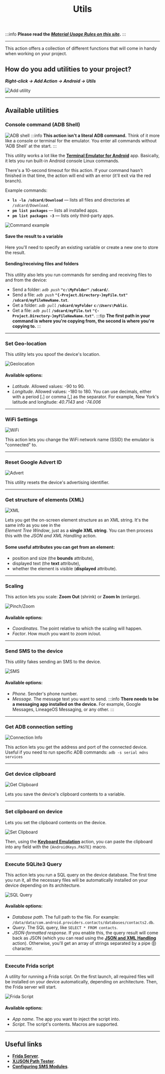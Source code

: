 ﻿---
sidebar_position: 3
title: Utils
description: Overview of the Utilities Action
---

:::info **Please read the [*Material Usage Rules on this site*](../../Disclaimer).**
:::

_______________________________________________
This action offers a collection of different functions that will come in handy when working on your project.

## How do you add utilities to your project?
***Right-click → Add Action → Android → Utils***

![Add utility](../assets/Utilities/Utilities_pic1.png)
_______________________________________________
## Available utilities
### Console command (ADB Shell)
![ADB shell](../assets/Utilities/Utilities_pic2.png)
:::info **This action isn't a literal ADB command.**
Think of it more like a console or terminal for the emulator. You enter all commands without 'ADB Shell' at the start.
:::

This utility works a lot like the [**Terminal Emulator for Android**](https://apkpure.com/terminal-emulator-for-android/jackpal.androidterm) app. Basically, it lets you run built-in Android console Linux commands.

There's a 10-second timeout for this action. If your command hasn't finished in that time, the action will end with an error (it'll exit via the red branch).

Example commands:
- **`ls -la /sdcard/Download`** — lists all files and directories at *`/sdcard/Download`*.
- **`pm list packages`** — lists all installed apps.
- **`pm list packages -3`** — lists only third-party apps.  

![Command example](../assets/Utilities/Utilities_pic3.png)
#### Save the result to a variable
Here you'll need to specify an existing variable or create a new one to store the result.

#### Sending/receiving files and folders
This utility also lets you run commands for sending and receiving files to and from the device:
- Send a folder: *`adb push`* **`"c:\MyFolder"`** **`/sdcard/`**.
- Send a file: *`adb push`* **`"{-Project.Directory-}myFile.txt"`** **`/sdcard/myFileNewName.txt`**.
- Get a folder: *`adb pull`* **`/sdcard/myFolder`** **`c:\Users\Public`**.
- Get a file: *`adb pull`* **`/sdcard/myFile.txt`** **`"{-Project.Directory-}myFileNewName.txt"`**.
:::tip **The first path in your command is where you're copying from, the second is where you're copying to.**
:::
_______________________________________________
### Set Geo-location  
This utility lets you spoof the device's location.  

![Geolocation](../assets/Utilities/Utilities_pic4.png)  

#### Available options:
- *Latitude*. Allowed values: -90 to 90.
- *Longitude*. Allowed values: -180 to 180.
You can use decimals, either with a period [**.**] or comma [**,**] as the separator.
For example, New York's latitude and longitude: *40.7143* and *-74.006*
_______________________________________________
### WiFi Settings
![WiFi](../assets/Utilities/Utilities_pic5.png)  

This action lets you change the WiFi network name (SSID) the emulator is "connected" to.
_______________________________________________
### Reset Google Advert ID
![Advert](../assets/Utilities/Utilities_pic6.png)  

This utility resets the device's advertising identifier.
_______________________________________________
### Get structure of elements (XML)
![XML](../assets/Utilities/Utilities_pic7.png)  

Lets you get the on-screen element structure as an XML string. It's the same info as you see in the  
*Element Tree Window*, just as a **single XML string**. You can then process this with the *JSON and XML Handling* action.

#### Some useful attributes you can get from an element:
- position and size (the **bounds** attribute),
- displayed text (the **text** attribute),
- whether the element is visible (**displayed** attribute).
_______________________________________________
### Scaling  
This action lets you scale: **Zoom Out** (shrink) or **Zoom In** (enlarge).  

![Pinch/Zoom](../assets/Utilities/Utilities_pic8.png)  

#### Available options:
- *Coordinates*. The point relative to which the scaling will happen.
- *Factor*. How much you want to zoom in/out.
_______________________________________________
### Send SMS to the device  
This utility fakes sending an SMS to the device.  

![SMS](../assets/Utilities/Utilities_pic9.png)

#### Available options:
- *Phone*. Sender's phone number.
- *Message*. The message text you want to send.
:::info **There needs to be a messaging app installed on the device.**
For example, Google Messages, LineageOS Messaging, or any other.
:::
_______________________________________________
### Get ADB connection setting
![Connection Info](../assets/Utilities/Utilities_pic10.png)  

This action lets you get the address and port of the connected device. Useful if you need to run specific ADB commands: `adb -s serial mdns services`
_______________________________________________
### Get device clipboard
![Get Clipboard](../assets/Utilities/Utilities_pic11.png)  

Lets you save the device's clipboard contents to a variable.
_______________________________________________
### Set clipboard on device   
Lets you set the clipboard contents on the device.  

![Set Clipboard](../assets/Utilities/Utilities_pic12.png)  

Then, using the [**Keyboard Emulation**](./Keyboard) action, you can paste the clipboard into any field with the `{AndroidKeys.PASTE}` macro.
_______________________________________________
### Execute SQLite3 Query  
This action lets you run a SQL query on the device database. The first time you run it, all the necessary files will be automatically installed on your device depending on its architecture.

![SQL Query](../assets/Utilities/Utilities_pic13.png)

#### Available options:
- *Database path*. The full path to the file. For example: `/data/data/com.android.providers.contacts/databases/contacts2.db`.
- *Query*. The SQL query, like `SELECT * FROM contacts`.
- *JSON-formatted response*. If you enable this, the query result will come back as JSON (which you can read using the [**JSON and XML Handling**](../../Data/JSON_XML) action). Otherwise, you'll get an array of strings separated by a pipe (**|**) character.
_______________________________________________
### Execute Frida script  
A utility for running a Frida script. On the first launch, all required files will be installed on your device automatically, depending on architecture. Then, the Frida server will start.

![Frida Script](../assets/Utilities/Utilities_pic14.png)

#### Available options:
- *App name*. The app you want to inject the script into.
- *Script*. The script's contents. Macros are supported.
_______________________________________________
## Useful links
- [**Frida Server**](../../Tools/Frida).
- [**X/JSON Path Tester**](../../Tools/JSON_Tester).
- [**Configuring SMS Modules**](../../Settings/SMS).